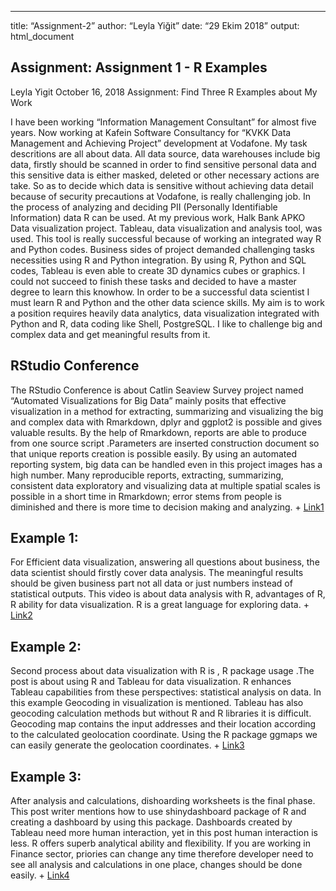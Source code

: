 ---
title: "Assignment-2"
author: "Leyla Yiğit"
date: "29 Ekim 2018"
output: html_document


## Assignment: Assignment 1 - R Examples
Leyla Yigit
October 16, 2018
Assignment: Find Three R Examples about My Work
 	
I have been working “Information Management Consultant” for almost five years.  Now working at Kafein Software Consultancy for “KVKK Data Management and Achieving Project” development at Vodafone. My task descritions are all about data. All data source, data warehouses include big data, firstly should be scanned in order to find sensitive personal data and this sensitive data is either masked, deleted or other necessary actions are take. So as to decide which data is sensitive without achieving data detail because of security precautions at Vodafone, is really challenging job. In the process of analyzing and deciding PII (Personally Identifiable Information) data R can be used. At my previous work, Halk Bank APKO Data visualization project.  Tableau, data visualization and analysis tool, was used. This tool is really successful because of working an integrated way R and Python codes. Business sides of project demanded challenging tasks necessities using R and Python integration. By using R, Python and SQL codes, Tableau is even able to create 3D dynamics cubes or graphics.  I could not succeed to finish these tasks and decided to have a master degree to learn this knowhow. In order to be a successful data scientist I must learn R and Python and the other data science skills. My aim is to work a position requires heavily data analytics, data visualization integrated with Python and R, data coding like Shell, PostgreSQL. I like to challenge big and complex data and get meaningful results from it.

## RStudio Conference
The RStudio Conference is about Catlin Seaview Survey project named “Automated Visualizations for Big Data” mainly posits that effective visualization in a method for extracting, summarizing and visualizing the big and complex data with Rmarkdown, dplyr and ggplot2 is possible and gives valuable results. By the help of Rmarkdown, reports are able to produce from one source script .Parameters are inserted construction document so that unique reports creation is possible easily. By using an automated reporting system, big data can be handled even in this project images has a high number. Many reproducible reports, extracting, summarizing, consistent data exploratory and visualizing data at multiple spatial scales is possible in a short time in Rmarkdown; error stems from people is diminished and there is more time to decision making and analyzing. 
+ [Link1](https://www.youtube.com/watch?v=ZudrjJz8OA0)

## Example 1:
For Efficient data visualization, answering all questions about business, the data scientist should firstly cover data analysis. The meaningful results should be given business part not all data or just numbers instead of statistical outputs. This video is about data analysis with R, advantages of R, R ability for data visualization. R is a great language for exploring data.
+ [Link2](https://www.youtube.com/watch?v=Ve2lff1naXQ)

## Example 2:
Second process about data visualization with R is , R package usage .The post is about using R and Tableau for data visualization. R enhances Tableau capabilities from these perspectives: statistical analysis on data. In this example Geocoding in visualization is mentioned. Tableau has also geocoding calculation methods but without R and R libraries it is difficult. Geocoding map contains the input addresses and their location according to the calculated geolocation coordinate. Using the R package ggmaps we can easily generate the geolocation coordinates.
+ [Link3](https://towardsdatascience.com/geocoding-tableau-and-r-integration-c5b32dc0eda6)

## Example 3:
After analysis and calculations, dishoarding worksheets is the final phase. This post writer mentions how to use shinydashboard package of R and creating a dashboard by using this package. Dashboards created by Tableau need more human interaction, yet in this post human interaction is less. R offers superb analytical ability and flexibility. If you are working in Finance sector, priories can change any time therefore developer need to see all analysis and calculations in one place, changes should be done easily. 
+ [Link4](https://www.r-bloggers.com/introducing-the-new-zealand-trade-intelligence-dashboard/)




